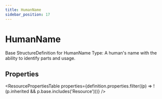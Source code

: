 ```yaml
---
title: HumanName
sidebar_position: 17
---
```



# HumanName

Base StructureDefinition for HumanName Type: A human's name with the ability to identify parts and usage.

## Properties

<ResourcePropertiesTable properties={definition.properties.filter((p) => !(p.inherited && p.base.includes('Resource')))} />



